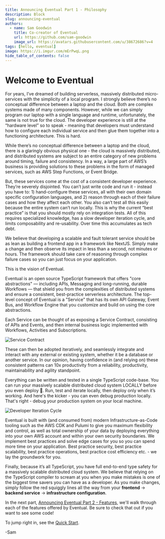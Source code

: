 ```yaml
---
title: Announcing Eventual Part 1 - Philosophy
description: Block
slug: announcing-eventual
authors:
  - name: Sam Goodwin
    title: Co-creator of Eventual
    url: https://github.com/sam-goodwin
    image_url: https://avatars.githubusercontent.com/u/38672686?v=4
tags: [hello, eventual]
image: https://i.imgur.com/mErPwqL.png
hide_table_of_contents: false
---
```


# Welcome to Eventual

For years, I’ve dreamed of building serverless, massively distributed micro-services with the simplicity of a local program. I strongly believe there’s no conceptual difference between a laptop and the cloud. Both are complex systems made of many components. However, while we can simply program our laptop with a single language and runtime, unfortunately, the same is not true for the cloud. The developer experience is still at the “hardware level” so to speak - meaning that developers must understand how to configure each individual service and then glue them together into a functioning architecture. This is hard.

While there’s no conceptual difference between a laptop and the cloud, there is a glaringly obvious physical one - the cloud is massively distributed, and distributed systems are subject to an entire category of new problems around timing, failure and consistency. In a way, a large part of AWS’s business is providing solutions to these problems in the form of managed services, such as AWS Step Functions, or Event Bridge.

But, these services come at the cost of a consistent developer experience. They’re severely disjointed. You can’t just write code and run it - instead you have to: 1) hand-configure these services, all with their own domain specific configuration languages, and 2) reason through each of their failure cases and how they affect each other. You also can’t test all this easily because the entire system can’t run locally. This is why the current “best practice” is that you should mostly rely on integration tests. All of this requires specialized knowledge, has a slow developer iteration cycle, and limits composability and re-usability. Over time this accumulates as tech debt.

We believe that developing a scalable and fault tolerant service should be as lean as building a frontend app in a framework like NextJS. Simply make a change and then observe its impact in less than a second, not minutes or hours. The framework should take care of reasoning through complex failure cases so you can just focus on your application.

This is the vision of Eventual.

Eventual is an open source TypeScript framework that offers "core abstractions" — including APIs, Messaging and long-running, durable Workflows — that shield you from the complexities of distributed systems and ensure a consistent, best-practice serverless architecture. The top-level concept of Eventual is a "Service" that has its own API Gateway, Event Bus, and Workflow Engine that you customize and build on using the core abstractions.

Each Service can be thought of as exposing a Service Contract, consisting of APIs and Events, and then internal business logic implemented with Workflows, Activities and Subscriptions.

![Service Contract](./service-contract.png)

These can then be adopted iteratively, and seamlessly integrate and interact with any external or existing system, whether it be a database or another service. In our opinion, having confidence in (and relying on) these consistent patterns can 10x productivity from a reliability, productivity, maintainability and agility standpoint.

Everything can be written and tested in a single TypeScript code-base. You can run your massively scalable distributed cloud system LOCALLY before you even deploy 🤯. Run, test and iterate locally, then deploy only when it’s working. And here's the kicker - you can even debug production locally. That's right - debug your production system on your local machine.


<div style={{ textAlign: "center" }}>
  <img src={devCycle} alt="Developer Iteration Cycle" />
</div>

Eventual is built with (and consumed from) modern Infrastructure-as-Code tooling such as the AWS CDK and Pulumi to give you maximum flexibility and control, as well as total ownership of your data by deploying everything into your own AWS account and within your own security boundaries. We implement best practices and solve edge cases for you so you can spend more time on your application. Best practice security, best practice scalability, best practice operations, best practice cost efficiency etc. - we lay the groundwork for you.

Finally, because it’s all TypeScript, you have full end-to-end type safety for a massively scalable distributed cloud system. We believe that relying on the TypeScript compiler to scream at you when you make mistakes is one of the biggest time savers you can have as a developer. As you make changes, simply follow the red squiggly lines all the way from your **frontend** → **backend service** → **infrastructure configuration**.

In the next part, [Announcing Eventual Part 2 - Features](./2023-03-17-Announcing-Eventual-Part2-Features.md), we'll walk through each of the features offered by Eventual. Be sure to check that out if you want to see some code!

To jump right in, see the [Quick Start](/quick-start).

-Sam

